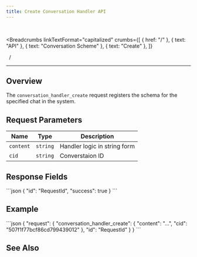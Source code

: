 ```yaml
---
title: Create Conversation Handler API
---
```


<br />



<Breadcrumbs
  linkTextFormat="capitalized"
  crumbs={[
    { href: "/" },
    { text: "API" },
    { text: "Conversation Scheme" },
    { text: "Create" },
  ]}
>
  <Icon slot="index" name="seti:powershell" />
  <span slot="separator">&nbsp;&nbsp;/&nbsp;</span>
</Breadcrumbs>

---


## Overview

> <Badge text="wss" variant="tip" size="large" />
> <Badge text="conversation_handler_create" size="large" />

The `conversation_handler_create` request registers the schema for the specified chat in the system.

## Request Parameters

| Name      | Type     | Description                  |
| --------- | -------- | ---------------------------- |
| `content` | `string` | Handler logic in string form |
| `cid`     | `string` | Converstaion ID              |

## Response Fields

<Tabs>
  <TabItem label="Response">
```json
{
  "id": "RequestId",
  "success": true
}
```
  </TabItem>
</Tabs>

## Example

<Tabs>
  <TabItem label="Request">
```json
{
  "request": {
    "conversation_handler_create": {
      "content": "...",
      "cid": "507f1f77bcf86cd799439012"
    },
    "id": "RequestId"
  }
}
```
  </TabItem>
</Tabs>

## See Also

<LinkCard
  title="Introducing Programmable Chat"
  href="https://medium.com/p/8bfbc7728280"
  description="SAMA chat just got a powerful 💪🏻 upgrade. With our new Programmable Chat feature, you can now extend conversations with your own JavaScript logic."
/>
<LinkCard
  title="Programmable Chat feature "
  href="https://oleksandr-ch.notion.site/Programmable-Chat-feature-1ffe3b41e4ae804da619f63b706e7263"
  description="This allows developers to inject custom JavaScript logic into the chat system and interact with messages in real time. Below you’ll find a full explanation..."
/>

<script
  src="https://giscus.app/client.js"
  data-repo="SAMA-Communications/sama-server"
  data-repo-id="R_kgDOIBiYjA"
  data-category-id="DIC_kwDOIBiYjM4CuYYL"
  data-mapping="pathname"
  data-strict="0"
  data-reactions-enabled="1"
  data-emit-metadata="0"
  data-input-position="top"
  data-theme="transparent_dark"
  data-lang="en"
  data-loading="lazy"
  crossorigin="anonymous"
  async
></script>
